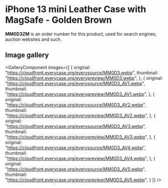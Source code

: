 
# iPhone 13 mini Leather Case with MagSafe - Golden Brown

<Callout type='info' emoji='👉🏻'>**MM0D3ZM** is an order number for this product, used for search engines, auction websites and such.</Callout>

## Image gallery

<GalleryComponent
    images={[
      {
        original: "https://cloudfront.everycase.org/everysource/MM0D3.webp",
        thumbnail: "https://cloudfront.everycase.org/everypreview/MM0D3.webp",
      },
      {
        original: "https://cloudfront.everycase.org/everysource/MM0D3_AV1.webp",
        thumbnail: "https://cloudfront.everycase.org/everypreview/MM0D3_AV1.webp",
      },
      {
        original: "https://cloudfront.everycase.org/everysource/MM0D3_AV2.webp",
        thumbnail: "https://cloudfront.everycase.org/everypreview/MM0D3_AV2.webp",
      },
      {
        original: "https://cloudfront.everycase.org/everysource/MM0D3_AV3.webp",
        thumbnail: "https://cloudfront.everycase.org/everypreview/MM0D3_AV3.webp",
      },
      {
        original: "https://cloudfront.everycase.org/everysource/MM0D3_AV4.webp",
        thumbnail: "https://cloudfront.everycase.org/everypreview/MM0D3_AV4.webp",
      },
      {
        original: "https://cloudfront.everycase.org/everysource/MM0D3_AV5.webp",
        thumbnail: "https://cloudfront.everycase.org/everypreview/MM0D3_AV5.webp",
      }
    ]}
  />
